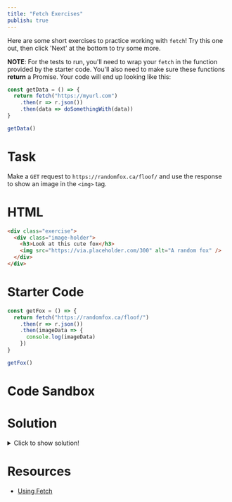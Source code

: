 ```yaml
---
title: "Fetch Exercises"
publish: true
---
```


Here are some short exercises to practice working with `fetch`! Try this one out, then click 'Next' at the bottom to try some more.

**NOTE**: For the tests to run, you'll need to wrap your `fetch` in the function provided by the starter code. You'll also need to make sure these functions **return** a Promise. Your code will end up looking like this:

```javascript
const getData = () => {
  return fetch("https://myurl.com")
    .then(r => r.json())
    .then(data => doSomethingWith(data))
}

getData()
```

# Task

Make a `GET` request to `https://randomfox.ca/floof/` and use the response to show an image in the `<img>` tag.

# HTML

```html
<div class="exercise">
  <div class="image-holder">
    <h3>Look at this cute fox</h3>
    <img src="https://via.placeholder.com/300" alt="A random fox" />
  </div>
</div>
```

# Starter Code

```javascript
const getFox = () => {
  return fetch("https://randomfox.ca/floof/")
    .then(r => r.json())
    .then(imageData => {
      console.log(imageData)
    })
}

getFox()
```

# Code Sandbox
<Sandbox src="/fetch-00.html" />

# Solution

<details>
  <summary>Click to show solution!</summary>

```javascript
const getFox = () => {
  return fetch("https://randomfox.ca/floof/")
    .then(r => r.json())
    .then(imageData => {
      renderImage(imageData)
    })
}

const renderImage = imageData => {
  const img = document.querySelector("img")
  img.src = imageData.image
}

getFox()
```

</details>

# Resources

- [Using Fetch](https://developer.mozilla.org/en-US/docs/Web/API/Fetch_API/Using_Fetch)
